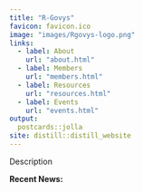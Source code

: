 ```yaml
---
title: "R-Govys"
favicon: favicon.ico
image: "images/Rgovys-logo.png"
links:
  - label: About
    url: "about.html"
  - label: Members
    url: "members.html"
  - label: Resources
    url: "resources.html"
  - label: Events
    url: "events.html"    
output:
  postcards::jolla
site: distill::distill_website
---
```


Description

**Recent News:**
